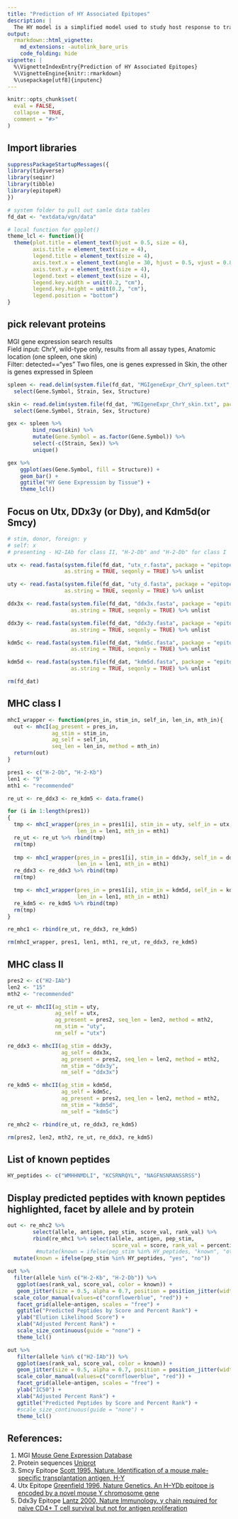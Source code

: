 ```yaml
---
title: "Prediction of HY Associated Epitopes"
description: |
  The HY model is a simplified model used to study host response to transplantation. When a male graft is transplanted to a female recipient from the same inbred strain of mice, the only 'nonself' genetic material can be traced to the Y chromosome. Here we select 3 key proteins from the bl/6 Y chromosome and use their corresponding protein on the X chromosome to identify peptides that may be recognized as foreign. We compare out peptide detection to the known set of HY peptides. 
output:
  rmarkdown::html_vignette:
    md_extensions: -autolink_bare_uris
    code_folding: hide
vignette: |
  %\VignetteIndexEntry{Prediction of HY Associated Epitopes}
  %\VignetteEngine{knitr::rmarkdown}
  %\usepackage[utf8]{inputenc}
---
```


```r
knitr::opts_chunk$set(
  eval = FALSE,
  collapse = TRUE,
  comment = "#>"
)
```

## Import libraries

```r
suppressPackageStartupMessages({
library(tidyverse)
library(seqinr)
library(tibble)
library(epitopeR)
})

# system folder to pull out samle data tables
fd_dat <- "extdata/vgn/data"

# local function for ggplot()
theme_lcl <- function(){
  theme(plot.title = element_text(hjust = 0.5, size = 6),
        axis.title = element_text(size = 4),
        legend.title = element_text(size = 4),
        axis.text.x = element_text(angle = 30, hjust = 0.5, vjust = 0.8, size = 4),  
        axis.text.y = element_text(size = 4),  
        legend.text = element_text(size = 4),
        legend.key.width = unit(0.2, "cm"),
        legend.key.height = unit(0.2, "cm"),
        legend.position = "bottom")
}
```

## pick relevant proteins

MGI gene expression search results\
Field input: ChrY, wild-type only, results from all assay types, Anatomic location (one spleen, one skin)\
Filter: detected=="yes" Two files, one is genes expressed in Skin, the other is genes expressed in Spleen

```r
spleen <- read.delim(system.file(fd_dat, "MGIgeneExpr_ChrY_spleen.txt", package = "epitopeR")) %>%
  select(Gene.Symbol, Strain, Sex, Structure)

skin <- read.delim(system.file(fd_dat, "MGIgeneExpr_ChrY_skin.txt", package = "epitopeR")) %>%
  select(Gene.Symbol, Strain, Sex, Structure)
```

```r
gex <- spleen %>%
        bind_rows(skin) %>%
        mutate(Gene.Symbol = as.factor(Gene.Symbol)) %>%
        select(-c(Strain, Sex)) %>%
        unique()

gex %>%
    ggplot(aes(Gene.Symbol, fill = Structure)) + 
    geom_bar() +
    ggtitle("HY Gene Expression by Tissue") +
    theme_lcl()
```

## Focus on Utx, DDx3y (or Dby), and Kdm5d(or Smcy)

```r
# stim, donor, foreign: y
# self: x
# presenting - H2-IAb for class II, "H-2-Db" and "H-2-Db" for class I

utx <- read.fasta(system.file(fd_dat, "utx_r.fasta", package = "epitopeR"), 
                  as.string = TRUE, seqonly = TRUE) %>% unlist

uty <- read.fasta(system.file(fd_dat, "uty_d.fasta", package = "epitopeR"), 
                  as.string = TRUE, seqonly = TRUE) %>% unlist

ddx3x <- read.fasta(system.file(fd_dat, "ddx3x.fasta", package = "epitopeR"), 
                    as.string = TRUE, seqonly = TRUE) %>% unlist

ddx3y <- read.fasta(system.file(fd_dat, "ddx3y.fasta", package = "epitopeR"), 
                    as.string = TRUE, seqonly = TRUE) %>% unlist

kdm5c <- read.fasta(system.file(fd_dat, "kdm5c.fasta", package = "epitopeR"), 
                    as.string = TRUE, seqonly = TRUE) %>% unlist

kdm5d <- read.fasta(system.file(fd_dat, "kdm5d.fasta", package = "epitopeR"), 
                    as.string = TRUE, seqonly = TRUE) %>% unlist

rm(fd_dat)
```

## MHC class I

```r
mhcI_wrapper <- function(pres_in, stim_in, self_in, len_in, mth_in){
  out <- mhcI(ag_present = pres_in, 
              ag_stim = stim_in, 
              ag_self = self_in,
              seq_len = len_in, method = mth_in)
  return(out)
}

pres1 <- c("H-2-Db", "H-2-Kb")
len1 <- "9"
mth1 <- "recommended"

re_ut <- re_ddx3 <- re_kdm5 <- data.frame()

for (i in 1:length(pres1))
{
  tmp <- mhcI_wrapper(pres_in = pres1[i], stim_in = uty, self_in = utx,
                      len_in = len1, mth_in = mth1)
  re_ut <- re_ut %>% rbind(tmp)
  rm(tmp)
  
  tmp <- mhcI_wrapper(pres_in = pres1[i], stim_in = ddx3y, self_in = ddx3x,
                      len_in = len1, mth_in = mth1)
  re_ddx3 <- re_ddx3 %>% rbind(tmp)
  rm(tmp)

  tmp <- mhcI_wrapper(pres_in = pres1[i], stim_in = kdm5d, self_in = kdm5c,
                      len_in = len1, mth_in = mth1)
  re_kdm5 <- re_kdm5 %>% rbind(tmp)
  rm(tmp)
}

re_mhc1 <- rbind(re_ut, re_ddx3, re_kdm5)

rm(mhcI_wrapper, pres1, len1, mth1, re_ut, re_ddx3, re_kdm5)
```

## MHC class II

```r
pres2 <- c("H2-IAb")
len2 <- "15"
mth2 <- "recommended"

re_ut <- mhcII(ag_stim = uty, 
               ag_self = utx,
               ag_present = pres2, seq_len = len2, method = mth2,
               nm_stim = "uty",
               nm_self = "utx")

re_ddx3 <- mhcII(ag_stim = ddx3y, 
                 ag_self = ddx3x,
                 ag_present = pres2, seq_len = len2, method = mth2,
                 nm_stim = "ddx3y",
                 nm_self = "ddx3x")

re_kdm5 <- mhcII(ag_stim = kdm5d, 
                 ag_self = kdm5c,
                 ag_present = pres2, seq_len = len2, method = mth2,
                 nm_stim = "kdm5d",
                 nm_self = "kdm5c")

re_mhc2 <- rbind(re_ut, re_ddx3, re_kdm5)

rm(pres2, len2, mth2, re_ut, re_ddx3, re_kdm5)

```

## List of known peptides

```r
HY_peptides <- c("WMHHNMDLI", "KCSRNRQYL", "NAGFNSNRANSSRSS")
```

## Display predicted peptides with known peptides highlighted, facet by allele and by protein

```r
out <- re_mhc2 %>%
        select(allele, antigen, pep_stim, score_val, rank_val) %>%
        rbind(re_mhc1 %>% select(allele, antigen, pep_stim, 
                                 score_val = score, rank_val = percentile_rank))  %>%
         #mutate(known = ifelse(pep_stim %in% HY_peptides, "known", "other"))
  mutate(known = ifelse(pep_stim %in% HY_peptides, "yes", "no"))

out %>%
  filter(allele %in% c("H-2-Kb", "H-2-Db")) %>%
   ggplot(aes(rank_val, score_val, color = known)) + 
   geom_jitter(size = 0.5, alpha = 0.7, position = position_jitter(width = .2)) +
  scale_color_manual(values=c("cornflowerblue", "red")) +
   facet_grid(allele~antigen, scales = "free") + 
   ggtitle("Predicted Peptides by Score and Percent Rank") +
   ylab("Elution Likelihood Score") + 
   xlab("Adjusted Percent Rank") +
   scale_size_continuous(guide = "none") + 
   theme_lcl()

out %>%
   filter(allele %in% c("H2-IAb")) %>%
   ggplot(aes(rank_val, score_val, color = known)) + 
   geom_jitter(size = 0.5, alpha = 0.7, position = position_jitter(width = .2)) +
   scale_color_manual(values=c("cornflowerblue", "red")) +
   facet_grid(allele~antigen, scales = "free") + 
   ylab("IC50") + 
   xlab("Adjusted Percent Rank") +
   ggtitle("Predicted Peptides by Score and Percent Rank") +
   #scale_size_continuous(guide = "none") + 
   theme_lcl()
```

## References:

1.  MGI [Mouse Gene Expression Database](http://www.informatics.jax.org)
2.  Protein sequences [Uniprot](https://www.uniprot.org)
3.  Smcy Epitope [Scott 1995, Nature. Identification of a mouse male-specific transplantation antigen, H-Y](https://doi.org/10.1038/376695a0)
4.  Utx Epitope [Greenfield 1996, Nature Genetics. An H--YDb epitope is encoded by a novel mouse Y chromosome gene](https://doi.org/10.1038/ng1296-474)
5.  Ddx3y Epitope [Lantz 2000, Nature Immunology. γ chain required for naïve CD4+ T cell survival but not for antigen proliferation](https://doi.org/10.1038/76917)
